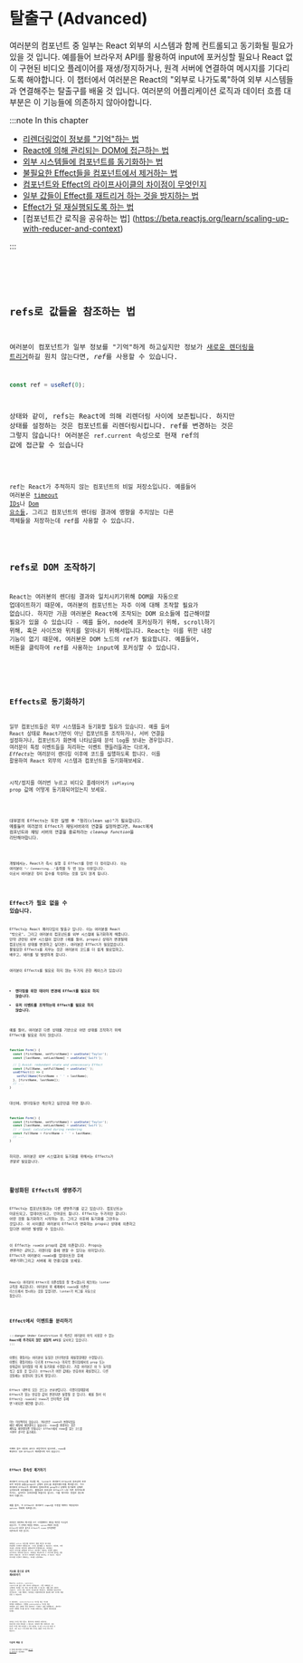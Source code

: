 
# 탈출구 (Advanced)

여러분의 컴포넌트 중 일부는 React 외부의 시스템과 함께 컨트롤되고 동기화될 필요가 있을 것 입니다.
예를들어 브라우저 API를 활용하여 input에 포커싱할 필요나 React 없이 구현된 비디오 플레이어를 재생/정지하거나,
원격 서버에 연결하여 메시지를 기다리도록 해야합니다. 이 챕터에서 여러분은 React의 "외부로 나가도록"하여 외부 시스템들과 연결해주는
탈출구를 배울 것 입니다. 여러분의 어플리케이션 로직과 데이터 흐름 대부분은 이 기능들에 의존하지 않아야합니다.

:::note In this chapter

- [리렌더링없이 정보를 "기억"하는 법](https://beta.reactjs.org/learn/referencing-values-with-refs)
- [React에 의해 관리되는 DOM에 접근하는 법](https://beta.reactjs.org/learn/manipulating-the-dom-with-refs)
- [외부 시스템들에 컴포넌트를 동기화하는 법](https://beta.reactjs.org/learn/synchronizing-with-effects)
- [불필요한 Effect들을 컴포넌트에서 제거하는 법](https://beta.reactjs.org/learn/you-might-not-need-an-effect)
- [컴포넌트와 Effect의 라이프사이클의 차이점이 무엇인지](https://beta.reactjs.org/learn/lifecycle-of-reactive-effects)
- [일부 값들이 Effect를 재트리거 하는 것을 방지하는 법](https://beta.reactjs.org/learn/separating-events-from-effects)
- [Effect가 덜 재실행되도록 하는 법](https://beta.reactjs.org/learn/removing-effect-dependencies)
- [컴포넌트간 로직을 공유하는 법] (https://beta.reactjs.org/learn/scaling-up-with-reducer-and-context)

:::

<Code src="https://codesandbox.io/s/1jkdgm?file=%2FApp.js&utm_medium=sandpack" />

<Card
  title="Ready to learn this topic?"
  description="상태를 올리고 컴포넌트 간 동기화 하는 법을 배우려면 컴포넌트간 상태 공유를 읽어보세요"
  link="https://beta.reactjs.org/learn/sharing-state-between-components"
/>

## refs로 값들을 참조하는 법

여러분이 컴포넌트가 일부 정보를 "기억"하게 하고싶지만 정보가 [새로운 렌더링을 트리거](https://beta.reactjs.org/learn/render-and-commit)하길 원치 않는다면,
*ref*를 사용할 수 있습니다.

```js
const ref = useRef(0);
```

상태와 같이, refs는 React에 의해 리렌더링 사이에 보존됩니다. 하지만 상태를 설정하는 것은 컴포넌트를 리렌더링시킵니다.
ref를 변경하는 것은 그렇지 않습니다! 여러분은 `ref.current` 속성으로 현재 ref의 값에 접근할 수 있습니다

<Code src="https://codesandbox.io/s/2yh3vt?file=%2FApp.js&utm_medium=sandpack" />

ref는 React가 추적하지 않는 컴포넌트의 비밀 저장소입니다. 예를들어 여러분은 [timeout IDs](https://developer.mozilla.org/en-US/docs/Web/API/setTimeout#return_value)나
[Dom 요소들](https://developer.mozilla.org/en-US/docs/Web/API/Element), 그리고 컴포넌트의 렌더링 결과에 영향을 주지않는 다른 객체들을 저장하는데 ref를 사용할 수 있습니다.

<Card
  title="Ready to learn this topic?"
  description="정보를 기억하는데 refs를 어떻게 사용하는지 배우고 싶다면 Refs로 값 참조하기를 읽어보세요"
  link="https://beta.reactjs.org/learn/referencing-values-with-refs"
/>

## refs로 DOM 조작하기

React는 여러분의 렌더링 결과와 일치시키기위해 DOM을 자동으로 업데이트하기 때문에, 여러분의 컴포넌트는 자주 이에 대해 조작할 필요가 없습니다.
하지만 가끔 여러분은 React에 조작되는 DOM 요소들에 접근해야할 필요가 있을 수 있습니다 - 예를 들어, node에 포커싱하기 위해, scroll하기 위해, 혹은 사이즈와 위치를 알아내기 위해서입니다.
React는 이를 위한 내장 기능이 없기 때문에, 여러분은 DOM 노드의 ref가 필요합니다. 예를들어, 버튼을 클릭하여 ref를 사용하는 input에 포커싱할 수 있습니다.

<Code src="https://codesandbox.io/s/k2uec3?file=%2FApp.js&utm_medium=sandpack" />

<Card
  title="Ready to learn this topic?"
  description="React에 의해 조작되는 DOM요소들에 접근하는 법을 배우고싶다면 Refs로 DOM 조작하기를 읽어보세요"
  link="https://beta.reactjs.org/learn/manipulating-the-dom-with-refs"
/>

## Effects로 동기화하기

일부 컴포넌트들은 외부 시스템들과 동기화할 필요가 있습니다. 예를 들어 React 상태로 React기반이 아닌 컴포넌트를 조작하거나, 서버 연결을 설정하거나,
컴포넌트가 화면에 나타났을때 분석 log를 보내는 경우입니다. 여러분이 특정 이벤트들을 처리하는 이벤트 핸들러들과는 다르게, *Effects*는 여러분이 렌더링 이후에
코드를 실행하도록 합니다. 이를 활용하여 React 외부의 시스템과 컴포넌트를 동기화해보세요.

시작/정지를 여러번 누르고 비디오 플레이어가 `isPlaying` prop 값에 어떻게 동기화되어있는지 보세요.

<Code src="https://codesandbox.io/s/p3jxii?file=%2FApp.js&utm_medium=sandpack" />

대부분의 Effects는 또한 실행 후 "정리(clean up)"가 필요합니다. 예를들어 여러분의 Effect가 채팅서버와의 연결을 설정하였다면, React에게 컴포넌트와
채팅 서버의 연결을 종료하라는 *cleanup function*을 리턴해야합니다.

<Code src="https://codesandbox.io/s/58bmg8?file=%2FApp.js&utm_medium=sandpack" />

개발에서는, React가 즉시 실행 후 Effect를 한번 더 정리합니다. 이는 여러분이
`"✅ Connecting..."`출력을 두 번 보는 이유입니다. 이로서 여러분은 정리 함수를 작성하는 것을 잊지 않게 됩니다.

<Card
  title="Ready to learn this topic?"
  description="외부 시스템과 컴포넌트들을 동기화하는 법을 배우려면 Effects로 동기화하기를 읽어보세요"
  link="https://beta.reactjs.org/learn/synchronizing-with-effects"
/>

## Effect가 필요 없을 수 있습니다.

Effects는 React 패러다임의 탈출구 입니다. 이는 여러분을 React "밖으로", 그리고 여러분의 컴포넌트를 외부 시스템에 동기화하게 해줍니다.
만약 관련된 외부 시스템이 없다면 (예를 들어, props나 상태가 변경될때 컴포넌트의 상태를 변경하고 싶다면), 여러분은 Effect가 필요없습니다.
불필요한 Effects를 지우는 것은 여러분의 코드를 더 쉽게 팔로업하고, 배우고, 에러를 덜 발생하게 합니다.

여러분이 Effects를 필요로 하지 않는 두가지 흔한 케이스가 있습니다

- **렌더링을 위한 데이터 변경에 Effect를 필요로 하지 않습니다.**
- **유저 이벤트를 조작하는데 Effect를 필요로 하지 않습니다.**

예를 들어, 여러분은 다른 상태를 기반으로 어떤 상태를 조작하기 위해 Effect를 필요로 하지 않습니다.

```js
function Form() {
  const [firstName, setFirstName] = useState('Taylor');
  const [lastName, setLastName] = useState('Swift');

  // 🔴 Avoid: redundant state and unnecessary Effect
  const [fullName, setFullName] = useState('');
  useEffect(() => {
    setFullName(firstName + ' ' + lastName);
  }, [firstName, lastName]);
  // ...
}
```

대신에, 렌더링동안 계산하고 싶은만큼 하면 됩니다.

```js
function Form() {
  const [firstName, setFirstName] = useState('Taylor');
  const [lastName, setLastName] = useState('Swift');
  // ✅ Good: calculated during rendering
  const fullName = firstName + ' ' + lastName;
  // ...
}
```

하지만, 여러분은 외부 시스템과의 동기화를 위해서는 Effects가 _정말로_ 필요합니다.

<Card
  title="Ready to learn this topic?"
  description="불필요한 Effects의 제거를 배우고 싶다면 여러분은 Effect가 필요 없을 수 있습니다를 읽어보세요."
  link="https://beta.reactjs.org/learn/you-might-not-need-an-effect"
/>

## 활성화된 Effects의 생명주기

Effects는 컴포넌트들과는 다른 생명주기를 갖고 있습니다. 컴포넌트는 마운트되고, 업데이트되고, 언마운트 됩니다.
Effect는 두가지만 합니다: 어떤 것을 동기화하기 시작하는 것, 그리고 이후에 동기화를 그만두는 것입니다. 이 사이클은 여러분의 Effect가
변화하는 props나 상태에 의존하고 있다면 여러번 발생할 수 있습니다.

이 Effect는 `roomId` prop의 값에 의존합니다. Props는 *변화하는 값*이고, 리렌더링 중에 변할 수 있다는 의미입니다.
Effect가 여러분이 `roomId`를 업데이트한 후에 _재동기화_(그리고 서버에 재 연결)함을 보세요.

<Code src="https://codesandbox.io/s/q9fj0s?file=%2FApp.js&utm_medium=sandpack" />

React는 여러분이 Effect의 의존성들을 잘 명시했는지 체크하는 linter 규칙을 제공합니다.
여러분이 위 예제에서 `roomId`를 의존성 리스트에서 명시하는 것을 잊었다면, linter가 버그를 자동으로 찾습니다.

<Card
  title="Ready to learn this topic?"
  description="Effect와 컴포넌트의 생애주기가 어떻게 다른지를 배우려면 변하는 이벤트의 생애주기를 읽어보세요."
  link="https://beta.reactjs.org/learn/lifecycle-of-reactive-effects"
/>

## Effect에서 이벤트들 분리하기

:::danger Under Constrction
이 섹션은 여러분이 아직 사용할 수 없는 **React에 추가되지 않은 실험적 API**를 묘사하고 있습니다.
:::

이벤트 핸들러는 여러분이 동일한 인터렉션을 재실행할때만 수행됩니다. 이벤트 핸들러와는 다르게 Effects는 마지막 렌더링에서의
prop 또는 상태값이 달라졌을 때 재 동기화를 수행합니다.
가끔 여러분은 이 두 동작을 섞고 싶을 것 입니다: Effect가 어떤 값에는 반응하여 재실행되고, 다른 것들에는 실행되지 않도록 말입니다.

Effect 내부의 모든 코드는 *반응형*입니다. 리렌더링때문에 Effect가 읽는 반응형 값이 변경되면 실행될 것 입니다.
예를 들어 이 Effect는 `roomId`나 `theme`가 인터렉션 후에 변ㄱ여되면 재연결 합니다.

<Code src="https://codesandbox.io/s/tpigyx?file=%2FApp.js&utm_medium=sandpack" />

이는 이상적이지 않습니다. 여러분은 `roomId`가 변경되었을 때만 채팅에 재연결하고 싶습니다.
`theme`를 변경하는 것은 채팅을 재연결하면 안됩니다! Effect에서 `theme`를 읽는 코드를 *이벤트 함수*로 옮기세요.

<Code src="https://codesandbox.io/s/s065rq?file=%2FApp.js&utm_medium=sandpack" />

이벤트 함수 내부의 코드는 반응적이지 않으므로, `theme`를 변경하는 것은 Effect가 재연결하게 하지 않습니다.

<Card
  title="Ready to learn this topic?"
  description="어떤 값들이 Effect를 재 트리거하는 것을 막는 법을 배우려면 Effects에서 이벤트 분리하기를 읽어보세요"
  link="https://beta.reactjs.org/learn/separating-events-from-effects"
/>

## Effect 종속성 제거하기

여러분이 Effect를 작성할 때, linter는 여러분이 Effect의 종속성에 속한 모든 반응형 값들(props나 상태와 같은)을 포함하였는지를 확인합니다.
이는 여러분의 Effect가 여러분의 컴포넌트의 prop이나 상태에 동기화된 상태로 유지되도록 보장해줍니다. 불필요한 종속성은 Effect가 너무 자주 동작하도록 하거나,
심지어는 무한루프를 만들기도 합니다. 이를 제거하는 방법은 경우에 따라 다릅니다.

예를 들어, 이 Effect는 여러분이 input을 수정할 때마다 재생성되는 `options` 객체에 의존합니다.

<Code src="https://codesandbox.io/s/mgmub9?file=%2FApp.js&utm_medium=sandpack" />

여러분은 채팅에서 메시지를 쓰기 시작할때마다 채팅을 재연결 하고싶지 않습니다. 이 문제의 해결을 위해서,
`options`객체의 생성을 Effect의 내부로 옮기고 Effect가 `roomId` 문자열에만 의존하도록 하면 됩니다.

<Code src="https://codesandbox.io/s/ee00ky?file=%2FApp.js&utm_medium=sandpack" />

여러분은 `options` 의존성을 제거하기 위해 의존성 리스트를 편집하며 시작하지 않았습니다.
그것은 잘못됐을 수 있습니다. 대신에, 주변 코드를 수정하여 의존성이 *불필요*하게 만들었습니다.
여러분은 의존성 리스트를 여러분의 Effect 코드에서 사용되는 반응형 값들의 리스트라고 생각하면 됩니다.
여러분은 의도적으로 그 리스트에 들어갈 것을 정하지 않습니다. 리스트가 여러분의 코드를 묘사하는 것 입니다.
의존성 리스트를 수정하기 위해서는, 코드를 수정하세요.

<Card
  title="Ready to learn this topic?"
  description="Effect가 덜 재실행되도록 하는 법을 배우려면 Effect 의존성 제거하기를 읽어보세요."
  link="https://beta.reactjs.org/learn/removing-effect-dependencies"
/>

## 커스텀 훅으로 로직 재사용하기

React는 `useState`, `useContext`, `useEffect`와 같은 내부 훅으로 이뤄집니다.
가끔 여러분은 더 구체적인 목적을 가진 훅이 있기를 바랄 것 입니다: 예를 들어 데이터 가져오기, 유저가 접속 중인지 지속적으로 확인하기, 채팅방에 접속하기의 경우입니다.
이를 위해서, 여러분은 어플리케이션의 필요에 따라 각자의 훅을 만들 수 있습니다.

이 예시에서, `usePointerPosition` 커스텀 훅은 커서의 위치를 추적합니다. 반면에 `useDelayedValue` 커스텀 훅은
여러분이 넘긴 값에서 특정 밀리초가 "뒤쳐진" 값을 반환합니다.
샌드박스 프리뷰 영역에 커서를 옮기고 커서를 따라다니는 점들의 경로이동을 보세요.

<Code src="https://codesandbox.io/s/b0714g?file=%2FApp.js&utm_medium=sandpack" />

여러분은 커스텀 훅을 만들고, 합성하거나 데이터를 교환하거나, 컴포넌트들 간에서 재사용할 수 있습니다.
여러분의 앱이 성장할수록, 이미 작성된 커스텀 훅을 재사용할 수 있기 때문에, 더 적은 Effect를 작성할 것 입니다.
또한 React 커뮤니티에 의해 유지되는 훌륭한 커스텀 훅이 많이 있습니다.

<Card
  title="Ready to learn this topic?"
  description="컴포넌트간에 로직을 공유하는 법을 배우려면 커스텀 훅으로 로직 재사용하기를 읽어보세요."
  link="https://beta.reactjs.org/learn/reusing-logic-with-custom-hooks"
/>

## 다음에 배울 것

이 챕터를 페이지별로 보기위해 [Refs로 값 참조하기](https://beta.reactjs.org/learn/referencing-values-with-refs)로 이동하세요.
